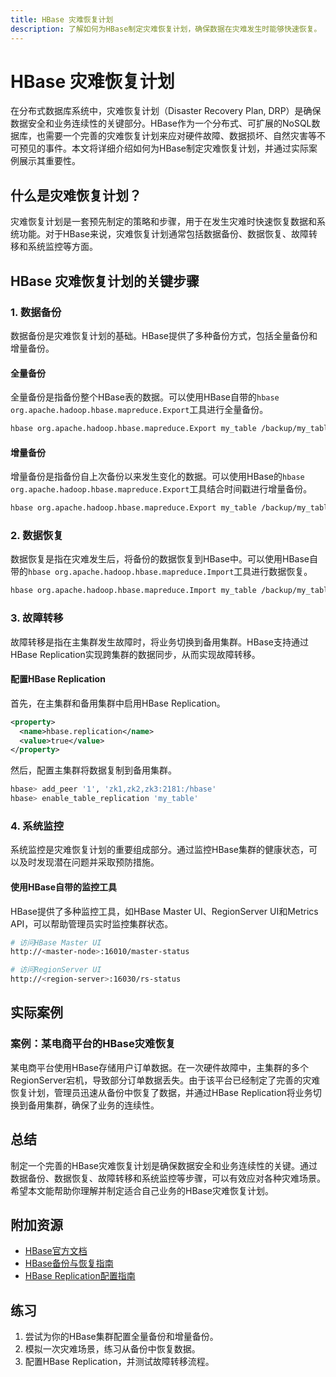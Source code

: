 ```yaml
---
title: HBase 灾难恢复计划
description: 了解如何为HBase制定灾难恢复计划，确保数据在灾难发生时能够快速恢复。
---
```


# HBase 灾难恢复计划

在分布式数据库系统中，灾难恢复计划（Disaster Recovery Plan, DRP）是确保数据安全和业务连续性的关键部分。HBase作为一个分布式、可扩展的NoSQL数据库，也需要一个完善的灾难恢复计划来应对硬件故障、数据损坏、自然灾害等不可预见的事件。本文将详细介绍如何为HBase制定灾难恢复计划，并通过实际案例展示其重要性。

## 什么是灾难恢复计划？

灾难恢复计划是一套预先制定的策略和步骤，用于在发生灾难时快速恢复数据和系统功能。对于HBase来说，灾难恢复计划通常包括数据备份、数据恢复、故障转移和系统监控等方面。

## HBase 灾难恢复计划的关键步骤

### 1. 数据备份

数据备份是灾难恢复计划的基础。HBase提供了多种备份方式，包括全量备份和增量备份。

#### 全量备份

全量备份是指备份整个HBase表的数据。可以使用HBase自带的`hbase org.apache.hadoop.hbase.mapreduce.Export`工具进行全量备份。

```bash
hbase org.apache.hadoop.hbase.mapreduce.Export my_table /backup/my_table_backup
```

#### 增量备份

增量备份是指备份自上次备份以来发生变化的数据。可以使用HBase的`hbase org.apache.hadoop.hbase.mapreduce.Export`工具结合时间戳进行增量备份。

```bash
hbase org.apache.hadoop.hbase.mapreduce.Export my_table /backup/my_table_incremental_backup 1625097600000
```

### 2. 数据恢复

数据恢复是指在灾难发生后，将备份的数据恢复到HBase中。可以使用HBase自带的`hbase org.apache.hadoop.hbase.mapreduce.Import`工具进行数据恢复。

```bash
hbase org.apache.hadoop.hbase.mapreduce.Import my_table /backup/my_table_backup
```

### 3. 故障转移

故障转移是指在主集群发生故障时，将业务切换到备用集群。HBase支持通过HBase Replication实现跨集群的数据同步，从而实现故障转移。

#### 配置HBase Replication

首先，在主集群和备用集群中启用HBase Replication。

```xml
<property>
  <name>hbase.replication</name>
  <value>true</value>
</property>
```

然后，配置主集群将数据复制到备用集群。

```bash
hbase> add_peer '1', 'zk1,zk2,zk3:2181:/hbase'
hbase> enable_table_replication 'my_table'
```

### 4. 系统监控

系统监控是灾难恢复计划的重要组成部分。通过监控HBase集群的健康状态，可以及时发现潜在问题并采取预防措施。

#### 使用HBase自带的监控工具

HBase提供了多种监控工具，如HBase Master UI、RegionServer UI和Metrics API，可以帮助管理员实时监控集群状态。

```bash
# 访问HBase Master UI
http://<master-node>:16010/master-status

# 访问RegionServer UI
http://<region-server>:16030/rs-status
```

## 实际案例

### 案例：某电商平台的HBase灾难恢复

某电商平台使用HBase存储用户订单数据。在一次硬件故障中，主集群的多个RegionServer宕机，导致部分订单数据丢失。由于该平台已经制定了完善的灾难恢复计划，管理员迅速从备份中恢复了数据，并通过HBase Replication将业务切换到备用集群，确保了业务的连续性。

## 总结

制定一个完善的HBase灾难恢复计划是确保数据安全和业务连续性的关键。通过数据备份、数据恢复、故障转移和系统监控等步骤，可以有效应对各种灾难场景。希望本文能帮助你理解并制定适合自己业务的HBase灾难恢复计划。

## 附加资源

- [HBase官方文档](https://hbase.apache.org/)
- [HBase备份与恢复指南](https://hbase.apache.org/book.html#backup)
- [HBase Replication配置指南](https://hbase.apache.org/book.html#_cluster_replication)

## 练习

1. 尝试为你的HBase集群配置全量备份和增量备份。
2. 模拟一次灾难场景，练习从备份中恢复数据。
3. 配置HBase Replication，并测试故障转移流程。
